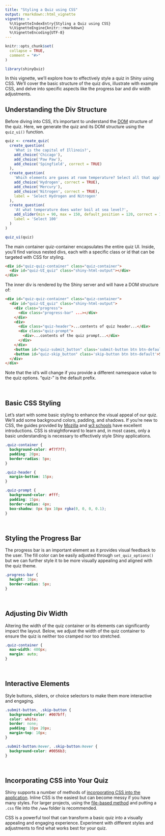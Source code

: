 ```yaml
---
title: "Styling a Quiz using CSS"
output: rmarkdown::html_vignette
vignette: >
  %\VignetteIndexEntry{Styling a Quiz using CSS}
  %\VignetteEngine{knitr::rmarkdown}
  %\VignetteEncoding{UTF-8}
---
```


```r
knitr::opts_chunk$set(
  collapse = TRUE,
  comment = "#>"
)
```

```r
library(shinyQuiz)
```

In this vignette, we'll explore how to effectively style a quiz in Shiny using CSS. We'll cover the basic structure of the quiz divs, illustrate with example CSS, and delve into specific aspects like the progress bar and div width adjustments.

## Understanding the Div Structure
Before diving into CSS, it's important to understand the [DOM](https://en.wikipedia.org/wiki/Document_Object_Model) structure of the quiz. Here, we generate the quiz and its DOM structure using the `quiz_ui()` function.

```r
quiz <- create_quiz(
  create_question(
    'What is the capital of Illinois?',
    add_choice('Chicago'),
    add_choice('Paw Paw'),
    add_choice('Spingfield', correct = TRUE)
  ),
  create_question(
    'Which elements are gases at room temperature? Select all that apply.',
    add_choice('Hydrogen', correct = TRUE),
    add_choice('Mercury'),
    add_choice('Nitrogen', correct = TRUE),
    label = 'Select Hydrogen and Nitrogen'
  ),
  create_question(
    'At what temperature does water boil at sea level?',
    add_slider(min = 90, max = 150, default_position = 120, correct = 100),
    label = 'Select 100'
  )
)

quiz_ui(quiz)
```

The main container quiz-container encapsulates the entire quiz UI. Inside, you'll find various nested divs, each with a specific class or id that can be targeted with CSS for styling.

```html
<div id="quiz-quiz-container" class="quiz-container">
  <div id="quiz-UI_quiz" class="shiny-html-output"></div>
</div>
```

The inner div is rendered by the Shiny server and will have a DOM structure of:

```html
<div id="quiz-quiz-container" class="quiz-container">
  <div id="quiz-UI_quiz" class="shiny-html-output">
    <div class="progress">
      <div class="progress-bar" ...></div>
    </div>
    <div>
      <div class="quiz-header">...contents of quiz header...</div>
      <div class="quiz-prompt">
        <div>...contents of the quiz prompt...</div>
      </div>
    </div>
    <button id="quiz-submit_button" class='submit-button btn btn-default'>Submit</button>
    <button id="quiz-skip_button" class='skip-button btn btn-default'>Skip quiz</button>
  </div>
</div>
```

Note that the id's will change if you provide a different namespace value to the quiz options. "quiz-" is the default prefix.

<br>

## Basic CSS Styling

Let's start with some basic styling to enhance the visual appeal of our quiz. We'll add some background colors, padding, and shadows. If you're new to CSS, the guides provided by [Mozilla](https://developer.mozilla.org/en-US/docs/Learn/Getting_started_with_the_web/CSS_basics) and [w3 schools](https://www.w3schools.com/css/) have excellent introductions. CSS is straightforward to learn and, in most cases, only a basic understanding is necessary to effectively style Shiny applications.

```css
.quiz-container {
  background-color: #f7f7f7;
  padding: 20px;
  border-radius: 5px;
}

.quiz-header {
  margin-bottom: 15px;
}

.quiz-prompt {
  background-color: #fff;
  padding: 15px;
  border-radius: 4px;
  box-shadow: 0px 0px 10px rgba(0, 0, 0, 0.1);
}
```

<br>

## Styling the Progress Bar

The progress bar is an important element as it provides visual feedback to the user. The fill color can be easily adjusted through `set_quiz_options()` but we can further style it to be more visually appealing and aligned with the quiz theme.

```css
.progress-bar {
  height: 10px;
  border-radius: 5px;
}
```

<br>

## Adjusting Div Width

Altering the width of the quiz container or its elements can significantly impact the layout. Below, we adjust the width of the quiz container to ensure the quiz is neither too cramped nor too stretched.

```css
.quiz-container {
  max-width: 400px;
  margin: auto;
}
```

<br>

## Interactive Elements

Style buttons, sliders, or choice selectors to make them more interactive and engaging.

```css
.submit-button, .skip-button {
  background-color: #007bff;
  color: white;
  border: none;
  padding: 10px 20px;
  margin-top: 10px;
}

.submit-button:hover, .skip-button:hover {
  background-color: #0056b3;
}
```

<br>

## Incorporating CSS into Your Quiz

Shiny supports a number of methods of [incorporating CSS into the application](https://shiny.posit.co/r/articles/build/css#getting-our-css-into-the-app). Inline CSS is the easiest but can become messy if you have many styles. For larger projects, using the [file-based method](https://shiny.posit.co/r/articles/build/css#file-based-css) and putting a `.css` file into the `/www` folder is recommended. 

CSS is a powerful tool that can transform a basic quiz into a visually appealing and engaging experience. Experiment with different styles and adjustments to find what works best for your quiz.
